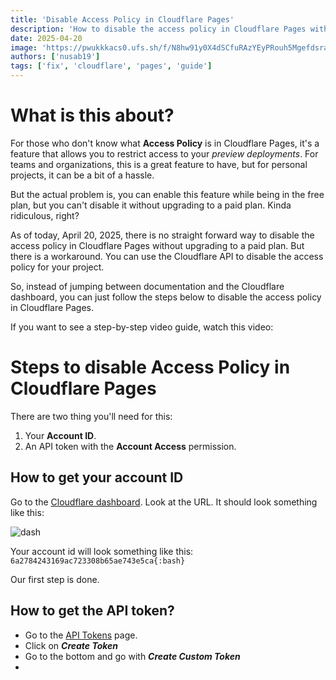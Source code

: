 ---
title: 'Disable Access Policy in Cloudflare Pages'
description: 'How to disable the access policy in Cloudflare Pages without needing to use a credit card'
date: 2025-04-20
image: 'https://pwukkkacs0.ufs.sh/f/N8hw91y0X4dSCfuRAzYEyPRouh5Mgefdsra3mZjLFpb1nAJ0'
authors: ['nusab19']
tags: ['fix', 'cloudflare', 'pages', 'guide']
---


# What is this about?

For those who don't know what **Access Policy** is in Cloudflare Pages, it's a feature that allows you to restrict access to your _preview deployments_.
For teams and organizations, this is a great feature to have, but for personal projects, it can be a bit of a hassle.

But the actual problem is, you can enable this feature while being in the free plan, but you can't disable it without upgrading to a paid plan. Kinda ridiculous, right?

As of today, April 20, 2025, there is no straight forward way to disable the access policy in Cloudflare Pages without upgrading to a paid plan. But there is a workaround.
You can use the Cloudflare API to disable the access policy for your project.

So, instead of jumping between documentation and the Cloudflare dashboard, you can just follow the steps below to disable the access policy in Cloudflare Pages.

If you want to see a step-by-step video guide, watch this video:

<YouTubeVideo
  url="https://youtube.com/watch?v=R1FG54FY-18"
  title="How to disable Access Policy in Cloudflare Pages"
/>

# Steps to disable Access Policy in Cloudflare Pages

There are two thing you'll need for this:

1. Your **Account ID**.
2. An API token with the **Account Access** permission.

## How to get your account ID

Go to the [Cloudflare dashboard](https://dash.cloudflare.com/). Look at the URL. It should look something like this:

![dash](https://pwukkkacs0.ufs.sh/f/N8hw91y0X4dS16D5PoRRMI3dxgsNaFC0p9lQbkScwjAWn6zD)

Your account id will look something like this: `6a2784243169ac723308b65ae743e5ca{:bash}`

Our first step is done.

## How to get the API token?

- Go to the [API Tokens](https://dash.cloudflare.com/profile/api-tokens) page.
- Click on **_Create Token_**
- Go to the bottom and go with **_Create Custom Token_**
-
